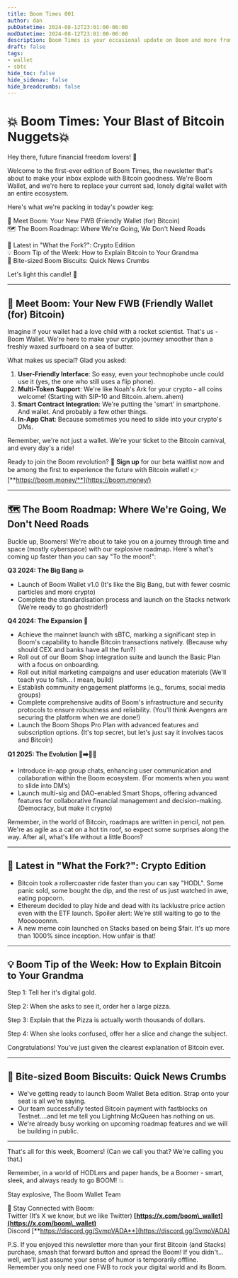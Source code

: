 ```yaml
---
title: Boom Times 001
author: dan
pubDatetime: 2024-08-12T23:01:00-06:00
modDatetime: 2024-08-12T23:01:00-06:00
description: Boom Times is your occasional update on Boom and more from the Boom team.
draft: false
tags:
- wallet
- sbtc
hide_toc: false 
hide_sidenav: false
hide_breadcrumbs: false
---
```


# **💥 Boom Times: Your Blast of Bitcoin Nuggets💥**

Hey there, future financial freedom lovers\! 👋

Welcome to the first-ever edition of Boom Times, the newsletter that's about to make your inbox explode with Bitcoin goodness. We're Boom Wallet, and we're here to replace your current sad, lonely digital wallet with an entire ecosystem.

Here's what we're packing in today's powder keg:

🎉 Meet Boom: Your New FWB (Friendly Wallet (for) Bitcoin)   
🗺️ The Boom Roadmap: Where We're Going, We Don't Need Roads

🚀 Latest in "What the Fork?": Crypto Edition   
💡 Boom Tip of the Week: How to Explain Bitcoin to Your Grandma   
🍪 Bite-sized Boom Biscuits: Quick News Crumbs

Let's light this candle\! 🧨

---

## **🎉 Meet Boom: Your New FWB (Friendly Wallet (for) Bitcoin)**

Imagine if your wallet had a love child with a rocket scientist. That's us \- Boom Wallet. We're here to make your crypto journey smoother than a freshly waxed surfboard on a sea of butter.

What makes us special? Glad you asked:

1. **User-Friendly Interface**: So easy, even your technophobe uncle could use it (yes, the one who still uses a flip phone).  
2. **Multi-Token Support**: We're like Noah's Ark for your crypto \- all coins welcome\! (Starting with SIP-10 and Bitcoin..ahem..ahem)  
3. **Smart Contract Integration**: We're putting the 'smart' in smartphone. And wallet. And probably a few other things.  
4. **In-App Chat**: Because sometimes you need to slide into your crypto's DMs.

Remember, we're not just a wallet. We're your ticket to the Bitcoin carnival, and every day's a ride\!

Ready to join the Boom revolution? 🚀 **Sign up** for our beta waitlist now and be among the first to experience the future with Bitcoin wallet\! 👉 [**https://boom.money/**](https://boom.money/)

---

## **🗺️ The Boom Roadmap: Where We're Going, We Don't Need Roads**

Buckle up, Boomers\! We're about to take you on a journey through time and space (mostly cyberspace) with our explosive roadmap. Here's what's coming up faster than you can say "To the moon\!":

**Q3 2024: The Big Bang 💥**

* Launch of Boom Wallet v1.0 (It's like the Big Bang, but with fewer cosmic particles and more crypto)  
* Complete the standardisation process and launch on the Stacks network (We’re ready to go ghostrider\!)

**Q4 2024: The Expansion 🌌**

* Achieve the mainnet launch with sBTC, marking a significant step in Boom's capability to handle Bitcoin transactions natively. (Because why should CEX and banks have all the fun?)  
* Roll out of our Boom Shop integration suite  and launch the Basic Plan with a focus on onboarding.  
* Roll out initial marketing campaigns and user education materials (We'll teach you to fish... I mean, build)  
* Establish community engagement platforms (e.g., forums, social media groups)  
* Complete comprehensive audits of Boom's infrastructure and security protocols to ensure robustness and reliability. (You’ll think Avengers are securing the platform when we are done\!)  
* Launch the Boom Shops Pro Plan with advanced features and subscription options. (It's top secret, but let's just say it involves tacos and Bitcoin)

**Q1 2025: The Evolution 🐒➡️👨‍🚀**

* Introduce in-app group chats, enhancing user communication and collaboration within the Boom ecosystem. (For moments when you want to slide into DM’s)  
* Launch multi-sig and DAO-enabled Smart Shops, offering advanced features for collaborative financial management and decision-making. (Democracy, but make it crypto)

Remember, in the world of Bitcoin, roadmaps are written in pencil, not pen. We're as agile as a cat on a hot tin roof, so expect some surprises along the way. After all, what's life without a little Boom?

---

## **🚀 Latest in "What the Fork?": Crypto Edition**

* Bitcoin took a rollercoaster ride faster than you can say "HODL". Some panic sold, some bought the dip, and the rest of us just watched in awe, eating popcorn.  
* Ethereum decided to play hide and dead with its lacklustre price action even with the ETF launch. Spoiler alert: We're still waiting to go to the Moooooonnn.  
* A new meme coin launched on Stacks based on being $fair. It's up more than 1000% since inception. How unfair is that\!

---

## **💡 Boom Tip of the Week: How to Explain Bitcoin to Your Grandma**

Step 1: Tell her it's digital gold. 

Step 2: When she asks to see it, order her a large pizza. 

Step 3: Explain that the Pizza is actually worth thousands of dollars. 

Step 4: When she looks confused, offer her a slice and change the subject.

Congratulations\! You've just given the clearest explanation of Bitcoin ever.

---

## **🍪 Bite-sized Boom Biscuits: Quick News Crumbs**

* We've getting ready to launch Boom Wallet Beta edition. Strap onto your seat is all we're saying.  
* Our team successfully tested Bitcoin payment with fastblocks on Testnet….and let me tell you Lightning McQueen has nothing on us.  
* We're already busy working on upcoming roadmap features and we will be building in public. 

---

That's all for this week, Boomers\! (Can we call you that? We're calling you that.)

Remember, in a world of HODLers and paper hands, be a Boomer \- smart, sleek, and always ready to go BOOM\! 💥

Stay explosive, The Boom Wallet Team

🔗 Stay Connected with Boom:   
Twitter (It’s X we know, but we like Twitter) **[https://x.com/boom\_wallet](https://x.com/boom\_wallet)**    
Discord [**https://discord.gg/SvmpVADA**](https://discord.gg/SvmpVADA) 

P.S. If you enjoyed this newsletter more than your first Bitcoin (and Stacks) purchase, smash that forward button and spread the Boom\! If you didn't... well, we'll just assume your sense of humor is temporarily offline. Remember you only need one FWB to rock your digital world and its Boom.
